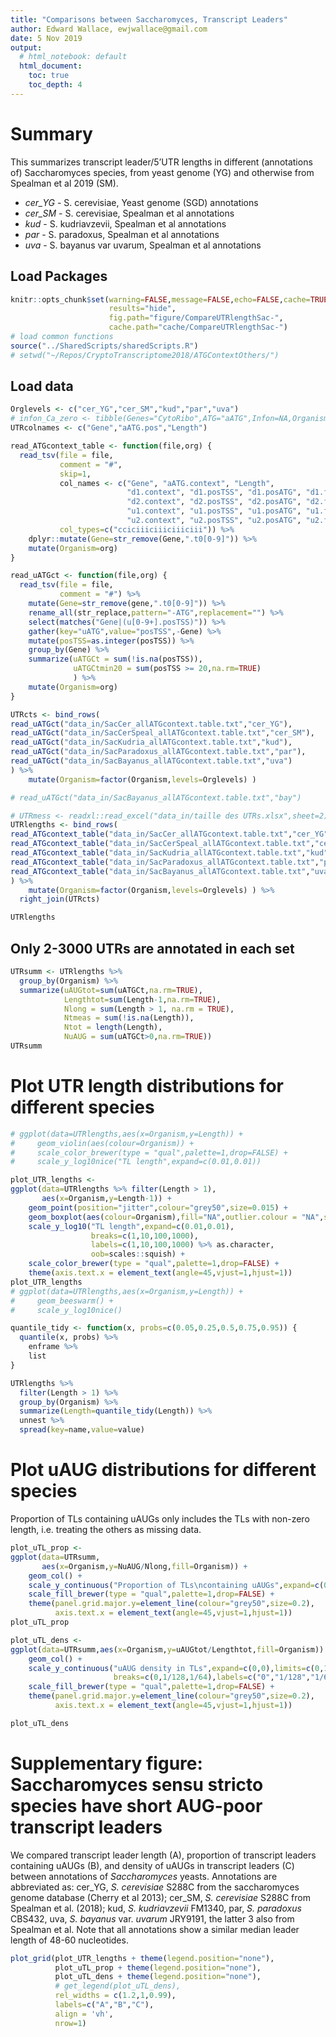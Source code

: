 ```yaml
---
title: "Comparisons between Saccharomyces, Transcript Leaders"
author: Edward Wallace, ewjwallace@gmail.com
date: 5 Nov 2019
output:
  # html_notebook: default
  html_document:
    toc: true
    toc_depth: 4
---
```


# Summary

This summarizes transcript leader/5'UTR lengths in different (annotations of) Saccharomyces species, from yeast genome (YG) and otherwise from Spealman et al 2019 (SM).


* *cer_YG* - S. cerevisiae, Yeast genome (SGD) annotations
* *cer_SM* - S. cerevisiae, Spealman et al annotations
* *kud* - S. kudriavzevii, Spealman et al annotations
* *par* - S. paradoxus, Spealman et al annotations
* *uva* - S. bayanus var uvarum, Spealman et al annotations
    
## Load Packages

```r
knitr::opts_chunk$set(warning=FALSE,message=FALSE,echo=FALSE,cache=TRUE,
                      results="hide",
                      fig.path="figure/CompareUTRlengthSac-",
                      cache.path="cache/CompareUTRlengthSac-")
# load common functions
source("../SharedScripts/sharedScripts.R")
# setwd("~/Repos/CryptoTranscriptome2018/ATGContextOthers/")
```

## Load data

```r
Orglevels <- c("cer_YG","cer_SM","kud","par","uva")
# infon_Ca_zero <- tibble(Genes="CytoRibo",ATG="aATG",Infon=NA,Organism="Ca")
UTRcolnames <- c("Gene","aATG.pos","Length")

read_ATGcontext_table <- function(file,org) {
  read_tsv(file = file,
           comment = "#",
           skip=1,
           col_names <- c("Gene", "aATG.context", "Length", 
                          "d1.context", "d1.posTSS", "d1.posATG", "d1.frame", 
                          "d2.context", "d2.posTSS", "d2.posATG", "d2.frame", 
                          "u1.context", "u1.posTSS", "u1.posATG", "u1.frame", 
                          "u2.context", "u2.posTSS", "u2.posATG", "u2.frame" ),
           col_types=c("cciciiiciiiciiiciii")) %>%
    dplyr::mutate(Gene=str_remove(Gene,".t0[0-9]")) %>%
    mutate(Organism=org)
}

read_uATGct <- function(file,org) {
  read_tsv(file = file,
           comment = "#") %>%
    mutate(Gene=str_remove(gene,".t0[0-9]")) %>%
    rename_all(str_replace,pattern="-ATG",replacement="") %>%
    select(matches("Gene|(u[0-9+].posTSS)")) %>%
    gather(key="uATG",value="posTSS",-Gene) %>%
    mutate(posTSS=as.integer(posTSS)) %>%
    group_by(Gene) %>%
    summarize(uATGCt = sum(!is.na(posTSS)),
              uATGCtmin20 = sum(posTSS >= 20,na.rm=TRUE)
              ) %>%
    mutate(Organism=org)
}

UTRcts <- bind_rows(
read_uATGct("data_in/SacCer_allATGcontext.table.txt","cer_YG"),
read_uATGct("data_in/SacCerSpeal_allATGcontext.table.txt","cer_SM"),
read_uATGct("data_in/SacKudria_allATGcontext.table.txt","kud"),
read_uATGct("data_in/SacParadoxus_allATGcontext.table.txt","par"),
read_uATGct("data_in/SacBayanus_allATGcontext.table.txt","uva")
) %>%
    mutate(Organism=factor(Organism,levels=Orglevels) )

# read_uATGct("data_in/SacBayanus_allATGcontext.table.txt","bay")

# UTRmess <- readxl::read_excel("data_in/taille des UTRs.xlsx",sheet=2)
UTRlengths <- bind_rows(
read_ATGcontext_table("data_in/SacCer_allATGcontext.table.txt","cer_YG"),
read_ATGcontext_table("data_in/SacCerSpeal_allATGcontext.table.txt","cer_SM"),
read_ATGcontext_table("data_in/SacKudria_allATGcontext.table.txt","kud"),
read_ATGcontext_table("data_in/SacParadoxus_allATGcontext.table.txt","par"),
read_ATGcontext_table("data_in/SacBayanus_allATGcontext.table.txt","uva")
) %>%
    mutate(Organism=factor(Organism,levels=Orglevels) ) %>%
  right_join(UTRcts)

UTRlengths


```

## Only 2-3000 UTRs are annotated in each set

```r
UTRsumm <- UTRlengths %>%
  group_by(Organism) %>%
  summarize(uAUGtot=sum(uATGCt,na.rm=TRUE),
            Lengthtot=sum(Length-1,na.rm=TRUE),
            Nlong = sum(Length > 1, na.rm = TRUE), 
            Ntmeas = sum(!is.na(Length)),
            Ntot = length(Length),
            NuAUG = sum(uATGCt>0,na.rm=TRUE))
UTRsumm
```

# Plot UTR length distributions for different species

```r

# ggplot(data=UTRlengths,aes(x=Organism,y=Length)) + 
#     geom_violin(aes(colour=Organism)) +
#     scale_color_brewer(type = "qual",palette=1,drop=FALSE) +
#     scale_y_log10nice("TL length",expand=c(0.01,0.01))

plot_UTR_lengths <- 
ggplot(data=UTRlengths %>% filter(Length > 1),
       aes(x=Organism,y=Length-1)) + 
    geom_point(position="jitter",colour="grey50",size=0.015) + 
    geom_boxplot(aes(colour=Organism),fill="NA",outlier.colour = "NA",size=0.8) +
    scale_y_log10("TL length",expand=c(0.01,0.01),
                  breaks=c(1,10,100,1000),
                  labels=c(1,10,100,1000) %>% as.character,
                  oob=scales::squish) +
    scale_color_brewer(type = "qual",palette=1,drop=FALSE) + 
    theme(axis.text.x = element_text(angle=45,vjust=1,hjust=1))
plot_UTR_lengths
# ggplot(data=UTRlengths,aes(x=Organism,y=Length)) + 
#     geom_beeswarm() +
#     scale_y_log10nice()
```

```r

quantile_tidy <- function(x, probs=c(0.05,0.25,0.5,0.75,0.95)) {
  quantile(x, probs) %>%
    enframe %>%
    list
}

UTRlengths %>%
  filter(Length > 1) %>%
  group_by(Organism) %>%
  summarize(Length=quantile_tidy(Length)) %>%
  unnest %>%
  spread(key=name,value=value) 
```



# Plot uAUG distributions for different species

Proportion of TLs containing uAUGs only includes the TLs with non-zero length, i.e. treating the others as missing data.

```r

plot_uTL_prop <- 
ggplot(data=UTRsumm,
       aes(x=Organism,y=NuAUG/Nlong,fill=Organism)) + 
    geom_col() +
    scale_y_continuous("Proportion of TLs\ncontaining uAUGs",expand=c(0,0),limits=c(0,1)) +
    scale_fill_brewer(type = "qual",palette=1,drop=FALSE) +
    theme(panel.grid.major.y=element_line(colour="grey50",size=0.2),
          axis.text.x = element_text(angle=45,vjust=1,hjust=1))
plot_uTL_prop

plot_uTL_dens <-
ggplot(data=UTRsumm,aes(x=Organism,y=uAUGtot/Lengthtot,fill=Organism)) +
    geom_col() +
    scale_y_continuous("uAUG density in TLs",expand=c(0,0),limits=c(0,1/64),
                       breaks=c(0,1/128,1/64),labels=c("0","1/128","1/64")) +
    scale_fill_brewer(type = "qual",palette=1,drop=FALSE) +
    theme(panel.grid.major.y=element_line(colour="grey50",size=0.2),
          axis.text.x = element_text(angle=45,vjust=1,hjust=1))

plot_uTL_dens
```

# Supplementary figure: Saccharomyces sensu stricto species have short AUG-poor transcript leaders

We compared transcript leader length (A), proportion of transcript leaders containing uAUGs (B), and density of uAUGs in transcript leaders (C) between annotations of *Saccharomyces* yeasts. Annotations are abbreviated as: cer_YG, *S. cerevisiae* S288C from the saccharomyces genome database (Cherry et al 2013); cer_SM, *S. cerevisiae* S288C from Spealman et al. (2018); kud, *S. kudriavzevii* FM1340, par, *S. paradoxus* CBS432, uva, *S. bayanus *var. *uvarum* JRY9191, the latter 3 also from Spealman et al. Note that all annotations show a similar median leader length of 48-60 nucleotides.


```r
plot_grid(plot_UTR_lengths + theme(legend.position="none"),
          plot_uTL_prop + theme(legend.position="none"),
          plot_uTL_dens + theme(legend.position="none"),
          # get_legend(plot_uTL_dens),
          rel_widths = c(1.2,1,0.99),
          labels=c("A","B","C"),
          align = 'vh',
          nrow=1)
```


